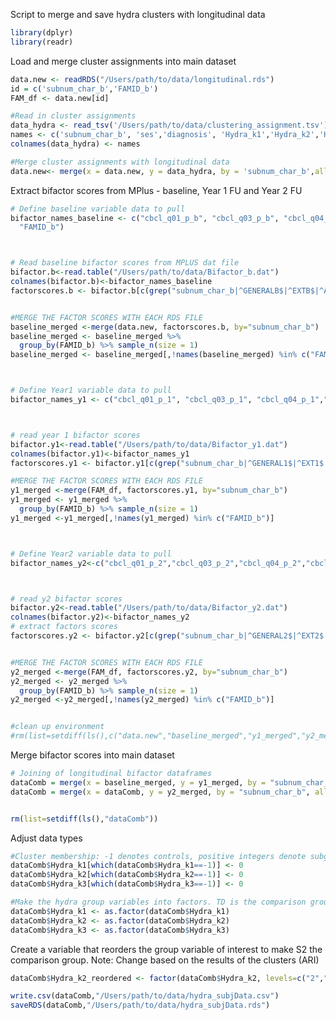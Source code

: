 Script to merge and save hydra clusters with longitudinal data 
```r
library(dplyr)
library(readr)

```


Load and merge cluster assignments into main dataset 
```r
data.new <- readRDS("/Users/path/to/data/longitudinal.rds")
id = c('subnum_char_b','FAMID_b')
FAM_df <- data.new[id]

#Read in cluster assignments
data_hydra <- read_tsv('/Users/path/to/data/clustering_assignment.tsv')
names <- c('subnum_char_b', 'ses','diagnosis', 'Hydra_k1','Hydra_k2','Hydra_k3')
colnames(data_hydra) <- names

#Merge cluster assignments with longitudinal data
data.new<- merge(x = data.new, y = data_hydra, by = 'subnum_char_b',all.y = T)


```


Extract bifactor scores from MPlus - baseline, Year 1 FU and Year 2 FU
```r
# Define baseline variable data to pull 
bifactor_names_baseline <- c("cbcl_q01_p_b", "cbcl_q03_p_b", "cbcl_q04_p_b","cbcl_q07_p_b","cbcl_q09_p_b", "cbcl_q10_p_b", "cbcl_q13_p_b", "cbcl_q15_p_b", "cbcl_q16_p_b", "cbcl_q17_p_b", "cbcl_q19_p_b","cbcl_q22_p_b", "cbcl_q23_p_b", "cbcl_q25_p_b", "cbcl_q26_p_b", "cbcl_q27_p_b",  "cbcl_q28_p_b", "cbcl_q30_p_b", "cbcl_q31_p_b", "cbcl_q32_p_b",  "cbcl_q33_p_b", "cbcl_q34_p_b", "cbcl_q35_p_b", "cbcl_q37_p_b", "cbcl_q39_p_b", "cbcl_q41_p_b", "cbcl_q43_p_b", "cbcl_q46_p_b", "cbcl_q50_p_b", "cbcl_q51_p_b", "cbcl_q52_p_b", "cbcl_q56_p_b", "cbcl_q56_p_b", "cbcl_q56_p_b", "cbcl_q56_p_b", "cbcl_q56_p_b", "cbcl_q57_p_b", "cbcl_q61_p_b","cbcl_q62_p_b", "cbcl_q66_p_b", "cbcl_q68_p_b", "cbcl_q71_p_b", "cbcl_q72_p_b", "cbcl_q74_p_b", "cbcl_q75_p_b", "cbcl_q80_p_b", "cbcl_q81_p_b", "cbcl_q82_p_b", "cbcl_q84_p_b", "cbcl_q85_p_b", "cbcl_q86_p_b", "cbcl_q87_p_b", "cbcl_q88_p_b",  "cbcl_q89_p_b", "cbcl_q90_p_b", "cbcl_q94_p_b", "cbcl_q95_p_b", "cbcl_q97_p_b", "cbcl_q102_p_b", "cbcl_q103_p_b", "cbcl_q106_p_b", "cbcl_q109_p_b", "cbcl_q111_p_b", "cbcl_q112_p_b", "ATTEND_b", "DESTROY_b", "GENERALB", "GENERALB_SE", "EXTB", "EXTB_SE", "ADHDB", "ADHDB_SE", "INTB", "INTB_SE", "PSWEIGHT_b", "subnum_char_b", "SITEN_b",
  "FAMID_b")



# Read baseline bifactor scores from MPLUS dat file
bifactor.b<-read.table("/Users/path/to/data/Bifactor_b.dat")
colnames(bifactor.b)<-bifactor_names_baseline
factorscores.b <- bifactor.b[c(grep("subnum_char_b|^GENERALB$|^EXTB$|^ADHDB$|^INTB$", names(bifactor.b)))]


#MERGE THE FACTOR SCORES WITH EACH RDS FILE 
baseline_merged <-merge(data.new, factorscores.b, by="subnum_char_b") 
baseline_merged <- baseline_merged %>%
  group_by(FAMID_b) %>% sample_n(size = 1)
baseline_merged <- baseline_merged[,!names(baseline_merged) %in% c("FAMID_b")]



# Define Year1 variable data to pull
bifactor_names_y1 <- c("cbcl_q01_p_1", "cbcl_q03_p_1", "cbcl_q04_p_1","cbcl_q07_p_1","cbcl_q09_p_1", "cbcl_q10_p_1", "cbcl_q13_p_1","cbcl_q15_p_1", "cbcl_q16_p_1", "cbcl_q17_p_1", "cbcl_q19_p_1","cbcl_q22_p_1", "cbcl_q23_p_1", "cbcl_q25_p_1", "cbcl_q26_p_1", "cbcl_q27_p_1", "cbcl_q28_p_1", "cbcl_q30_p_1", "cbcl_q31_p_1", "cbcl_q32_p_1",  "cbcl_q33_p_1", "cbcl_q34_p_1", "cbcl_q35_p_1", "cbcl_q37_p_1", "cbcl_q39_p_1", "cbcl_q41_p_1", "cbcl_q43_p_1", "cbcl_q46_p_1", "cbcl_q50_p_1", "cbcl_q51_p_1", "cbcl_q52_p_1", "cbcl_q56_p_1","cbcl_q56_p_1", "cbcl_q56_p_1", "cbcl_q56_p_1", "cbcl_q56_p_1", "cbcl_q57_p_1", "cbcl_q61_p_1","cbcl_q62_p_1", "cbcl_q66_p_1", "cbcl_q68_p_1", "cbcl_q71_p_1", "cbcl_q72_p_1", "cbcl_q74_p_1", "cbcl_q75_p_1", "cbcl_q80_p_1", "cbcl_q81_p_1", "cbcl_q82_p_1", "cbcl_q84_p_1", "cbcl_q85_p_1", "cbcl_q86_p_1", "cbcl_q87_p_1", "cbcl_q88_p_1",  "cbcl_q89_p_1", "cbcl_q90_p_1", "cbcl_q94_p_1", "cbcl_q95_p_1", "cbcl_q97_p_1", "cbcl_q102_p_1", "cbcl_q103_p_1", "cbcl_q106_p_1", "cbcl_q109_p_1", "cbcl_q111_p_1", "cbcl_q112_p_1",  "ATTEND_1", "DESTROY_1", "GENERAL1", "GENERAL1_SE", "EXT1", "EXT1_SE", "ADHD1", "ADHD1_SE", "INT1", "INT1_SE", "PSWEIGHT_b", "subnum_char_b", "SITEN_b", "FAMID_b")



# read year 1 bifactor scores
bifactor.y1<-read.table("/Users/path/to/data/Bifactor_y1.dat")
colnames(bifactor.y1)<-bifactor_names_y1
factorscores.y1 <- bifactor.y1[c(grep("subnum_char_b|^GENERAL1$|^EXT1$|^ADHD1$|^INT1$", names(bifactor.y1)))]

#MERGE THE FACTOR SCORES WITH EACH RDS FILE
y1_merged <-merge(FAM_df, factorscores.y1, by="subnum_char_b") 
y1_merged <- y1_merged %>%
  group_by(FAMID_b) %>% sample_n(size = 1)
y1_merged <-y1_merged[,!names(y1_merged) %in% c("FAMID_b")]



# Define Year2 variable data to pull 
bifactor_names_y2<-c("cbcl_q01_p_2","cbcl_q03_p_2","cbcl_q04_p_2","cbcl_q07_p_2","cbcl_q09_p_2","cbcl_q10_p_2","cbcl_q13_p_2","cbcl_q15_p_2","cbcl_q16_p_2","cbcl_q17_p_2", "cbcl_q19_p_2","cbcl_q22_p_2", "cbcl_q23_p_2", "cbcl_q25_p_2", "cbcl_q26_p_2", "cbcl_q27_p_2", "cbcl_q28_p_2", "cbcl_q30_p_2", "cbcl_q31_p_2", "cbcl_q32_p_2",  "cbcl_q33_p_2", "cbcl_q34_p_2", "cbcl_q35_p_2", "cbcl_q37_p_2",   "cbcl_q39_p_2", "cbcl_q41_p_2", "cbcl_q43_p_2", "cbcl_q46_p_2", "cbcl_q50_p_2", "cbcl_q51_p_2", "cbcl_q52_p_2", "cbcl_q56_p_2",  "cbcl_q56_p_2", "cbcl_q56_p_2", "cbcl_q56_p_2", "cbcl_q56_p_2", "cbcl_q57_p_2", "cbcl_q61_p_2","cbcl_q62_p_2", "cbcl_q66_p_2",   "cbcl_q68_p_2", "cbcl_q71_p_2", "cbcl_q72_p_2", "cbcl_q74_p_2", "cbcl_q75_p_2", "cbcl_q80_p_2", "cbcl_q81_p_2", "cbcl_q82_p_2",  "cbcl_q84_p_2", "cbcl_q85_p_2", "cbcl_q86_p_2", "cbcl_q87_p_2", "cbcl_q88_p_2",  "cbcl_q89_p_2", "cbcl_q90_p_2", "cbcl_q94_p_2",   "cbcl_q95_p_2", "cbcl_q97_p_2", "cbcl_q102_p_2", "cbcl_q103_p_2", "cbcl_q106_p_2", "cbcl_q109_p_2", "cbcl_q111_p_2", "cbcl_q112_p_2", "ATTEND_2", "DESTROY_2", "GENERAL2", "GENERAL2_SE", "EXT2", "EXT2_SE", "ADHD2", "ADHD2_SE", "INT2", "INT2_SE", "PSWEIGHT_b", "subnum_char_b", "SITEN_b","FAMID_b")



# read y2 bifactor scores
bifactor.y2<-read.table("/Users/path/to/data/Bifactor_y2.dat")
colnames(bifactor.y2)<-bifactor_names_y2
# extract factors scores
factorscores.y2 <- bifactor.y2[c(grep("subnum_char_b|^GENERAL2$|^EXT2$|^ADHD2$|^INT2$", names(bifactor.y2)))]


#MERGE THE FACTOR SCORES WITH EACH RDS FILE
y2_merged <-merge(FAM_df, factorscores.y2, by="subnum_char_b") 
y2_merged <- y2_merged %>%
  group_by(FAMID_b) %>% sample_n(size = 1)
y2_merged <-y2_merged[,!names(y2_merged) %in% c("FAMID_b")]


#clean up environment
#rm(list=setdiff(ls(),c("data.new","baseline_merged","y1_merged","y2_merged")))


```



Merge bifactor scores into main dataset 
```r
# Joining of longitudinal bifactor dataframes
dataComb = merge(x = baseline_merged, y = y1_merged, by = "subnum_char_b", all.x = TRUE)
dataComb = merge(x = dataComb, y = y2_merged, by = "subnum_char_b", all.x = TRUE)


rm(list=setdiff(ls(),"dataComb"))
```




Adjust data types
```r
#Cluster membership: -1 denotes controls, positive integers denote subgroups. We need to change to 0=controls (comparison group in lm analyses), 1=subtype1, 2=subtype2, etc.
dataComb$Hydra_k1[which(dataComb$Hydra_k1==-1)] <- 0
dataComb$Hydra_k2[which(dataComb$Hydra_k2==-1)] <- 0
dataComb$Hydra_k3[which(dataComb$Hydra_k3==-1)] <- 0

#Make the hydra group variables into factors. TD is the comparison group.
dataComb$Hydra_k1 <- as.factor(dataComb$Hydra_k1)
dataComb$Hydra_k2 <- as.factor(dataComb$Hydra_k2)
dataComb$Hydra_k3 <- as.factor(dataComb$Hydra_k3)

```


Create a variable that reorders the group variable of interest to make S2 the comparison group. 
Note: Change based on the results of the clusters (ARI)
```r
dataComb$Hydra_k2_reordered <- factor(dataComb$Hydra_k2, levels=c("2","1","0"))

```

```r
write.csv(dataComb,"/Users/path/to/data/hydra_subjData.csv")
saveRDS(dataComb,"/Users/path/to/data/hydra_subjData.rds")

```

